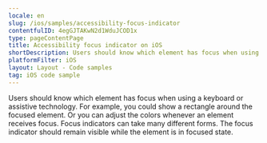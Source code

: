 ```yaml
---
locale: en
slug: /ios/samples/accessibility-focus-indicator
contentfulID: 4egGJTAKwN2d1WduJCOD1x
type: pageContentPage
title: Accessibility focus indicator on iOS
shortDescription: Users should know which element has focus when using a keyboard or assistive technology.
platformFilter: iOS
layout: Layout - Code samples
tag: iOS code sample
---
```


Users should know which element has focus when using a keyboard or assistive technology. For example, you could show a rectangle around the focused element. Or you can adjust the colors whenever an element receives focus. Focus indicators can take many different forms. The focus indicator should remain visible while the element is in focused state.

<CodeSample id="accessibility-focus-indicator" locale="en" platform="ios"/>